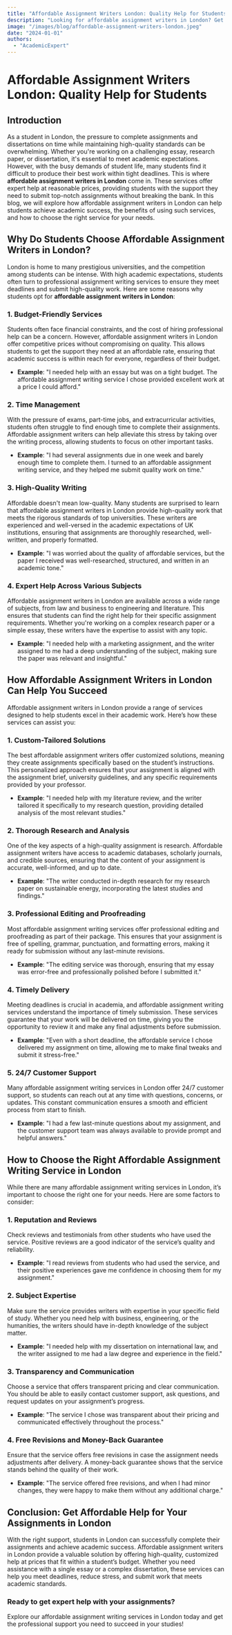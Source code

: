 ```yaml
---
title: "Affordable Assignment Writers London: Quality Help for Students"
description: "Looking for affordable assignment writers in London? Get high-quality assistance with your assignments and dissertations at prices that fit your student budget."
image: "/images/blog/affordable-assignment-writers-london.jpeg"
date: "2024-01-01"
authors:
  - "AcademicExpert"
---
```


# Affordable Assignment Writers London: Quality Help for Students

## Introduction

As a student in London, the pressure to complete assignments and dissertations on time while maintaining high-quality standards can be overwhelming. Whether you're working on a challenging essay, research paper, or dissertation, it's essential to meet academic expectations. However, with the busy demands of student life, many students find it difficult to produce their best work within tight deadlines. This is where **affordable assignment writers in London** come in. These services offer expert help at reasonable prices, providing students with the support they need to submit top-notch assignments without breaking the bank. In this blog, we will explore how affordable assignment writers in London can help students achieve academic success, the benefits of using such services, and how to choose the right service for your needs.

## Why Do Students Choose Affordable Assignment Writers in London?

London is home to many prestigious universities, and the competition among students can be intense. With high academic expectations, students often turn to professional assignment writing services to ensure they meet deadlines and submit high-quality work. Here are some reasons why students opt for **affordable assignment writers in London**:

### 1. **Budget-Friendly Services**

Students often face financial constraints, and the cost of hiring professional help can be a concern. However, affordable assignment writers in London offer competitive prices without compromising on quality. This allows students to get the support they need at an affordable rate, ensuring that academic success is within reach for everyone, regardless of their budget.

- **Example**: "I needed help with an essay but was on a tight budget. The affordable assignment writing service I chose provided excellent work at a price I could afford."

### 2. **Time Management**

With the pressure of exams, part-time jobs, and extracurricular activities, students often struggle to find enough time to complete their assignments. Affordable assignment writers can help alleviate this stress by taking over the writing process, allowing students to focus on other important tasks.

- **Example**: "I had several assignments due in one week and barely enough time to complete them. I turned to an affordable assignment writing service, and they helped me submit quality work on time."

### 3. **High-Quality Writing**

Affordable doesn't mean low-quality. Many students are surprised to learn that affordable assignment writers in London provide high-quality work that meets the rigorous standards of top universities. These writers are experienced and well-versed in the academic expectations of UK institutions, ensuring that assignments are thoroughly researched, well-written, and properly formatted.

- **Example**: "I was worried about the quality of affordable services, but the paper I received was well-researched, structured, and written in an academic tone."

### 4. **Expert Help Across Various Subjects**

Affordable assignment writers in London are available across a wide range of subjects, from law and business to engineering and literature. This ensures that students can find the right help for their specific assignment requirements. Whether you're working on a complex research paper or a simple essay, these writers have the expertise to assist with any topic.

- **Example**: "I needed help with a marketing assignment, and the writer assigned to me had a deep understanding of the subject, making sure the paper was relevant and insightful."

## How Affordable Assignment Writers in London Can Help You Succeed

Affordable assignment writers in London provide a range of services designed to help students excel in their academic work. Here’s how these services can assist you:

### 1. **Custom-Tailored Solutions**

The best affordable assignment writers offer customized solutions, meaning they create assignments specifically based on the student’s instructions. This personalized approach ensures that your assignment is aligned with the assignment brief, university guidelines, and any specific requirements provided by your professor.

- **Example**: "I needed help with my literature review, and the writer tailored it specifically to my research question, providing detailed analysis of the most relevant studies."

### 2. **Thorough Research and Analysis**

One of the key aspects of a high-quality assignment is research. Affordable assignment writers have access to academic databases, scholarly journals, and credible sources, ensuring that the content of your assignment is accurate, well-informed, and up to date.

- **Example**: "The writer conducted in-depth research for my research paper on sustainable energy, incorporating the latest studies and findings."

### 3. **Professional Editing and Proofreading**

Most affordable assignment writing services offer professional editing and proofreading as part of their package. This ensures that your assignment is free of spelling, grammar, punctuation, and formatting errors, making it ready for submission without any last-minute revisions.

- **Example**: "The editing service was thorough, ensuring that my essay was error-free and professionally polished before I submitted it."

### 4. **Timely Delivery**

Meeting deadlines is crucial in academia, and affordable assignment writing services understand the importance of timely submission. These services guarantee that your work will be delivered on time, giving you the opportunity to review it and make any final adjustments before submission.

- **Example**: "Even with a short deadline, the affordable service I chose delivered my assignment on time, allowing me to make final tweaks and submit it stress-free."

### 5. **24/7 Customer Support**

Many affordable assignment writing services in London offer 24/7 customer support, so students can reach out at any time with questions, concerns, or updates. This constant communication ensures a smooth and efficient process from start to finish.

- **Example**: "I had a few last-minute questions about my assignment, and the customer support team was always available to provide prompt and helpful answers."

## How to Choose the Right Affordable Assignment Writing Service in London

While there are many affordable assignment writing services in London, it’s important to choose the right one for your needs. Here are some factors to consider:

### 1. **Reputation and Reviews**

Check reviews and testimonials from other students who have used the service. Positive reviews are a good indicator of the service’s quality and reliability.

- **Example**: "I read reviews from students who had used the service, and their positive experiences gave me confidence in choosing them for my assignment."

### 2. **Subject Expertise**

Make sure the service provides writers with expertise in your specific field of study. Whether you need help with business, engineering, or the humanities, the writers should have in-depth knowledge of the subject matter.

- **Example**: "I needed help with my dissertation on international law, and the writer assigned to me had a law degree and experience in the field."

### 3. **Transparency and Communication**

Choose a service that offers transparent pricing and clear communication. You should be able to easily contact customer support, ask questions, and request updates on your assignment’s progress.

- **Example**: "The service I chose was transparent about their pricing and communicated effectively throughout the process."

### 4. **Free Revisions and Money-Back Guarantee**

Ensure that the service offers free revisions in case the assignment needs adjustments after delivery. A money-back guarantee shows that the service stands behind the quality of their work.

- **Example**: "The service offered free revisions, and when I had minor changes, they were happy to make them without any additional charge."

## Conclusion: Get Affordable Help for Your Assignments in London

With the right support, students in London can successfully complete their assignments and achieve academic success. Affordable assignment writers in London provide a valuable solution by offering high-quality, customized help at prices that fit within a student’s budget. Whether you need assistance with a single essay or a complex dissertation, these services can help you meet deadlines, reduce stress, and submit work that meets academic standards.

### Ready to get expert help with your assignments?

Explore our affordable assignment writing services in London today and get the professional support you need to succeed in your studies!

